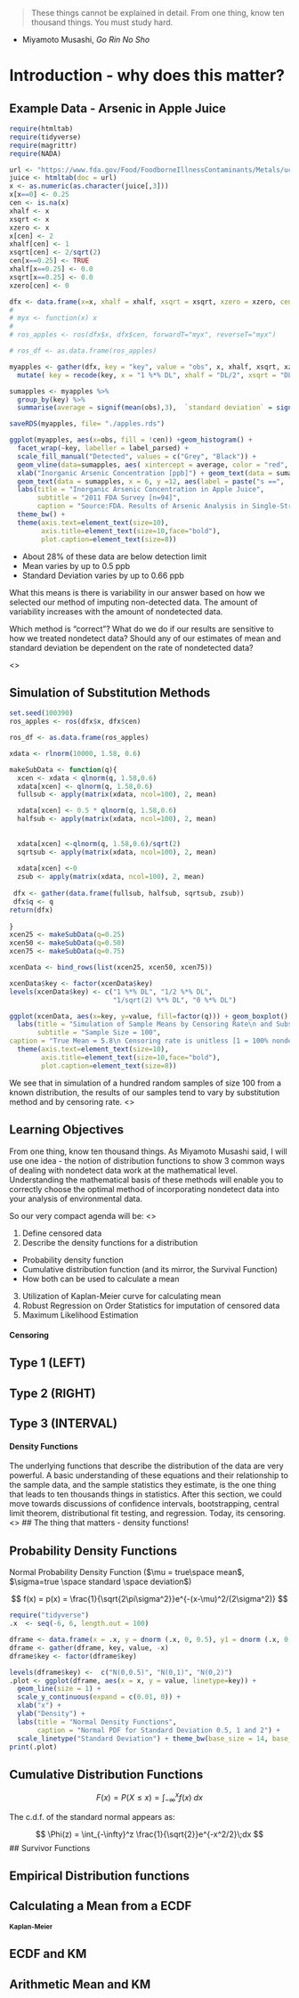 
>These things cannot be explained in detail. From one thing, know ten thousand things. You must study hard.

- Miyamoto Musashi, _Go Rin No Sho_



# Introduction - why does this matter?

## Example Data - Arsenic in Apple Juice
```r
require(htmltab)
require(tidyverse)
require(magrittr)
require(NADA)

url <- "https://www.fda.gov/Food/FoodborneIllnessContaminants/Metals/ucm283725.htm"
juice <- htmltab(doc = url)
x <- as.numeric(as.character(juice[,3]))
x[x==0] <- 0.25
cen <- is.na(x)
xhalf <- x
xsqrt <- x
xzero <- x
x[cen] <- 2
xhalf[cen] <- 1
xsqrt[cen] <- 2/sqrt(2)
cen[x==0.25] <- TRUE
xhalf[x==0.25] <- 0.0
xsqrt[x==0.25] <- 0.0
xzero[cen] <- 0

dfx <- data.frame(x=x, xhalf = xhalf, xsqrt = xsqrt, xzero = xzero, cen=cen)
# 
# myx <- function(x) x
# 
# ros_apples <- ros(dfx$x, dfx$cen, forwardT="myx", reverseT="myx")

# ros_df <- as.data.frame(ros_apples)

myapples <- gather(dfx, key = "key", value = "obs", x, xhalf, xsqrt, xzero) %>%
  mutate( key = recode(key, x = "1 %*% DL", xhalf = "DL/2", xsqrt = "DL/sqrt(2)", xzero = "0%*%DL")) 

sumapples <- myapples %>%
  group_by(key) %>%
  summarise(average = signif(mean(obs),3),  `standard deviation` = signif(sd(obs),3)) 

saveRDS(myapples, file= "./apples.rds")

ggplot(myapples, aes(x=obs, fill = !cen)) +geom_histogram() + 
  facet_wrap(~key, labeller = label_parsed) + 
  scale_fill_manual("Detected", values = c("Grey", "Black")) +
  geom_vline(data=sumapples, aes( xintercept = average, color = "red", linetype = "dashed"), show.legend = FALSE) +
  xlab("Inorganic Arsenic Concentration [ppb]") + geom_text(data = sumapples, x = 6, y =18, aes(label = paste("bar(x)==", average)), parse = TRUE, inherit.aes = FALSE) +
  geom_text(data = sumapples, x = 6, y =12, aes(label = paste("s ==", `standard deviation`)), parse = TRUE, inherit.aes = FALSE) + 
  labs(title = "Inorganic Arsenic Concentration in Apple Juice", 
       subtitle = "2011 FDA Survey [n=94]", 
       caption = "Source:FDA. Results of Arsenic Analysis in Single-Strength Apple Juice, 2011\n (ORA Sampling Assignment 2011102701).") +
  theme_bw() +
  theme(axis.text=element_text(size=10),
        axis.title=element_text(size=10,face="bold"),
        plot.caption=element_text(size=8))

```

 
<article>
 
- About 28% of these data are below detection limit
- Mean varies by up to 0.5 ppb
- Standard Deviation varies by up to 0.66 ppb

What this means is there is variability in our answer based on how we selected our method of imputing non-detected data. The amount of variability increases with the amount of nondetected data. 

Which method is "correct"? 
What do we do if our results are sensitive to how we treated nondetect data?
Should any of our estimates of mean and standard deviation be dependent on the rate of nondetected data?


<\article>

## Simulation of Substitution Methods
```r
set.seed(100390)
ros_apples <- ros(dfx$x, dfx$cen)

ros_df <- as.data.frame(ros_apples)

xdata <- rlnorm(10000, 1.58, 0.6)

makeSubData <- function(q){
  xcen <- xdata < qlnorm(q, 1.58,0.6)
  xdata[xcen] <- qlnorm(q, 1.58,0.6)
  fullsub <- apply(matrix(xdata, ncol=100), 2, mean)

  xdata[xcen] <- 0.5 * qlnorm(q, 1.58,0.6)
  halfsub <- apply(matrix(xdata, ncol=100), 2, mean)
  
  
  xdata[xcen] <-qlnorm(q, 1.58,0.6)/sqrt(2)
  sqrtsub <- apply(matrix(xdata, ncol=100), 2, mean)
  
  xdata[xcen] <-0
  zsub <- apply(matrix(xdata, ncol=100), 2, mean)
  
 dfx <- gather(data.frame(fullsub, halfsub, sqrtsub, zsub))
 dfx$q <- q
return(dfx)
 
}
xcen25 <- makeSubData(q=0.25)
xcen50 <- makeSubData(q=0.50)
xcen75 <- makeSubData(q=0.75)

xcenData <- bind_rows(list(xcen25, xcen50, xcen75))

xcenData$key <- factor(xcenData$key)
levels(xcenData$key) <- c("1 %*% DL", "1/2 %*% DL", 
                          "1/sqrt(2) %*% DL", "0 %*% DL")

ggplot(xcenData, aes(x=key, y=value, fill=factor(q))) + geom_boxplot() + theme_bw() + geom_hline(aes(yintercept = exp(1.58 + 0.5 * 0.6^2)), lty=2) + xlab("Subsitution Method") + ylab(expression(bar(x))) +scale_fill_manual("Censoring Rate", values = c("grey95", "grey50", "grey25")) + scale_x_discrete(labels = c(expression(1 %*% DL), expression(DL/2), expression(DL/sqrt(2)), expression(0 %*% DL))) +
  labs(title = "Simulation of Sample Means by Censoring Rate\n and Substitution Method", 
       subtitle = "Sample Size = 100",
caption = "True Mean = 5.8\n Censoring rate is unitless [1 = 100% nondetect]")+
  theme(axis.text=element_text(size=10),
        axis.title=element_text(size=10,face="bold"),
        plot.caption=element_text(size=8))

```
<article>
We see that in simulation of a hundred random samples of size 100 from a known distribution, the results of our samples tend to vary by substitution method and by censoring rate.
<\article>

## Learning Objectives
<article> 
From one thing, know ten thousand things. As Miyamoto Musashi said, I will use one idea - the notion of distribution functions to show 3 common ways of dealing with nondetect data work at the mathematical level.  Understanding the mathematical basis of these methods will enable you to correctly choose the optimal method of incorporating nondetect data into your analysis of environmental data.

So our very compact agenda will be:
<\article>

1. Define censored data
2. Describe the density functions for a distribution
  - Probability density function
  - Cumulative distribution function (and its mirror, the Survival Function)
  - How both can be used to calculate a mean
3. Utilization of Kaplan-Meier curve for calculating mean
4. Robust Regression on Order Statistics for imputation of censored data
5. Maximum Likelihood Estimation


# Censoring

## Type 1 (LEFT)

## Type 2 (RIGHT)

## Type 3 (INTERVAL)

# Density Functions
<article>
The underlying functions that describe the distribution of the data are very powerful. A basic understanding of these equations and their relationship to the sample data, and the sample statistics they estimate, is the one thing that leads to ten thousands things in statistics. After this section, we could move towards discussions of confidence intervals, bootstrapping, central limit theorem, distributional fit testing, and regression. Today, its censoring. 
<\article>
## The thing that matters - density functions!

## Probability Density Functions
Normal Probability Density Function ($\mu = true\space mean$,  $\sigma=true \space standard \space deviation$)

$$
f(x) = p(x) = \frac{1}{\sqrt{2\pi\sigma^2}}e^{-(x-\mu)^2/(2\sigma^2)}
$$

```r
require("tidyverse")
.x  <- seq(-6, 6, length.out = 100)

dframe <- data.frame(x = .x, y = dnorm (.x, 0, 0.5), y1 = dnorm (.x, 0, 1), y2 = dnorm(.x, 0, 2))
dframe <- gather(dframe, key, value, -x)
dframe$key <- factor(dframe$key)

levels(dframe$key) <-  c("N(0,0.5)", "N(0,1)", "N(0,2)")
.plot <- ggplot(dframe, aes(x = x, y = value, linetype=key)) + 
  geom_line(size = 1) + 
  scale_y_continuous(expand = c(0.01, 0)) + 
  xlab("x") + 
  ylab("Density") + 
  labs(title = "Normal Density Functions", 
       caption = "Normal PDF for Standard Deviation 0.5, 1 and 2") + 
  scale_linetype("Standard Deviation") + theme_bw(base_size = 14, base_family = "sans")
print(.plot)


```

## Cumulative Distribution Functions

$$
F(x) = P(X \leq x) = \int_{-\infty}^x f(x) \;dx
$$

The c.d.f. of the standard normal appears as:

$$
\Phi(z) = \int_{-\infty}^z
\frac{1}{\sqrt{2}}e^{-x^2/2}\;dx
$$
## Survivor Functions

## Empirical Distribution functions 

## Calculating a Mean from a ECDF


# Kaplan-Meier

## ECDF and KM

## Arithmetic Mean and KM


